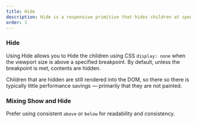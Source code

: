 ```yaml
---
title: Hide
description: Hide is a responsive primitive that hides children at specified breakpoints
order: 1
---
```




<CodeDocsHeader
  name="@atlaskit/primitives"
  repository="https://bitbucket.org/atlassian/atlassian-frontend-mirror"
  directoryName="primitives"
/>

### Hide

Using Hide allows you to Hide the children using CSS `display: none` when the viewport size is above a specified breakpoint. By default, unless the breakpoint is met, contents are hidden.

Children that are hidden are still rendered into the DOM, so there so there is typically little performance savings — primarily that they are not painted.

<Example Component={HideExample} packageName="@atlaskit/primitives/responsive" />

### Mixing Show and Hide

Prefer using consistent `above` or `below` for readability and consistency.

<Example Component={ShowHideExample} packageName="@atlaskit/primitives/responsive" />
